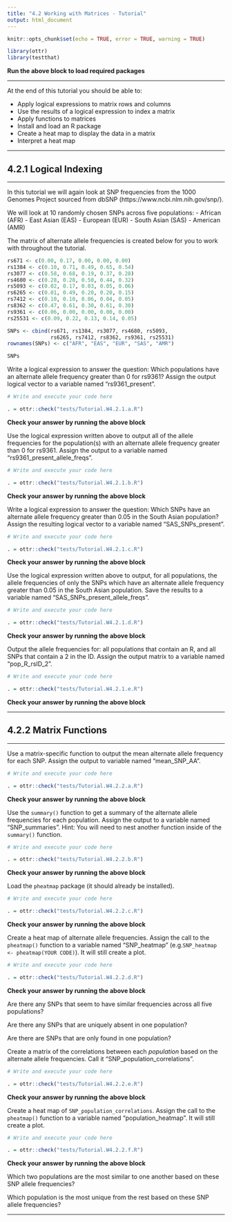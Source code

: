 ```yaml
---
title: "4.2 Working with Matrices - Tutorial"
output: html_document
---
```


```r
knitr::opts_chunk$set(echo = TRUE, error = TRUE, warning = TRUE)

library(ottr)
library(testthat)
```
**Run the above block to load required packages**

---

At the end of this tutorial you should be able to:

* Apply logical expressions to matrix rows and columns
* Use the results of a logical expression to index a matrix
* Apply functions to matrices
* Install and load an R package
* Create a heat map to display the data in a matrix
* Interpret a heat map

---

## 4.2.1 Logical Indexing

---

In this tutorial we will again look at SNP frequencies from the 1000 Genomes Project sourced from dbSNP (https://www.ncbi.nlm.nih.gov/snp/).

We will look at 10 randomly chosen SNPs across five populations:
- African (AFR)
- East Asian (EAS)
- European (EUR)
- South Asian (SAS)
- American (AMR)

The matrix of alternate allele frequencies is created below for you to work with throughout the tutorial.

```r
rs671 <- c(0.00, 0.17, 0.00, 0.00, 0.00)
rs1384 <- c(0.10, 0.71, 0.49, 0.65, 0.54)
rs3077 <- c(0.58, 0.68, 0.19, 0.37, 0.28)
rs4680 <- c(0.28, 0.28, 0.50, 0.44, 0.32)
rs5093 <- c(0.02, 0.17, 0.03, 0.05, 0.06)
rs6265 <- c(0.01, 0.49, 0.20, 0.20, 0.15)
rs7412 <- c(0.10, 0.10, 0.06, 0.04, 0.05)
rs8362 <- c(0.47, 0.61, 0.30, 0.61, 0.30)
rs9361 <- c(0.06, 0.00, 0.00, 0.00, 0.00)
rs25531 <- c(0.09, 0.22, 0.13, 0.14, 0.05)

SNPs <- cbind(rs671, rs1384, rs3077, rs4680, rs5093, 
              rs6265, rs7412, rs8362, rs9361, rs25531)
rownames(SNPs) <- c("AFR", "EAS", "EUR", "SAS", "AMR")

SNPs
```

Write a logical expression to answer the question: Which populations have an alternate allele frequency greater than 0 for rs9361? Assign the output logical vector to a variable named "rs9361_present".

```r
# Write and execute your code here

```

```r
. = ottr::check("tests/Tutorial.W4.2.1.a.R")
```
**Check your answer by running the above block** 

Use the logical expression written above to output all of the allele frequencies for the population(s) with an alternate allele frequency greater than 0 for rs9361. Assign the output to a variable named "rs9361_present_allele_freqs".

```r
# Write and execute your code here

```

```r
. = ottr::check("tests/Tutorial.W4.2.1.b.R")
```
**Check your answer by running the above block** 

Write a logical expression to answer the question: Which SNPs have an alternate allele frequency greater than 0.05 in the South Asian population? Assign the resulting logical vector to a variable named "SAS_SNPs_present".

```r
# Write and execute your code here

```

```r
. = ottr::check("tests/Tutorial.W4.2.1.c.R")
```
**Check your answer by running the above block** 

Use the logical expression written above to output, for all populations, the allele frequencies of only the SNPs which have an alternate allele frequency greater than 0.05 in the South Asian population. Save the results to a variable named "SAS_SNPs_present_allele_freqs".

```r
# Write and execute your code here

```

```r
. = ottr::check("tests/Tutorial.W4.2.1.d.R")
```
**Check your answer by running the above block** 

Output the allele frequencies for: all populations that contain an R, and all SNPs that contain a 2 in the ID. Assign the output matrix to a variable named "pop_R_rsID_2".

```r
# Write and execute your code here

```

```r
. = ottr::check("tests/Tutorial.W4.2.1.e.R")
```
**Check your answer by running the above block** 

---

## 4.2.2 Matrix Functions

---

Use a matrix-specific function to output the mean alternate allele frequency for each SNP. Assign the output to variable named "mean_SNP_AA".

```r
# Write and execute your code here

```

```r
. = ottr::check("tests/Tutorial.W4.2.2.a.R")
```
**Check your answer by running the above block** 

Use the `summary()` function to get a summary of the alternate allele frequencies for each population. Assign the output to a variable named "SNP_summaries". 
Hint: You will need to nest another function inside of the `summary()` function.

```r
# Write and execute your code here

```

```r
. = ottr::check("tests/Tutorial.W4.2.2.b.R")
```
**Check your answer by running the above block** 

Load the `pheatmap` package (it should already be installed).

```r
# Write and execute your code here

```

```r
. = ottr::check("tests/Tutorial.W4.2.2.c.R")
```
**Check your answer by running the above block** 

Create a heat map of alternate allele frequencies. Assign the call to the `pheatmap()` function to a variable named "SNP_heatmap" (e.g.` SNP_heatmap <- pheatmap(YOUR CODE)`). It will still create a plot.

```r
# Write and execute your code here

```

```r
. = ottr::check("tests/Tutorial.W4.2.2.d.R")
```
**Check your answer by running the above block** 

Are there any SNPs that seem to have similar frequencies across all five populations?

Are there any SNPs that are uniquely absent in one population?

Are there are SNPs that are only found in one population?

Create a matrix of the correlations between each *population* based on the alternate allele frequencies. Call it "SNP_population_correlations".

```r
# Write and execute your code here

```

```r
. = ottr::check("tests/Tutorial.W4.2.2.e.R")
```
**Check your answer by running the above block** 

Create a heat map of `SNP_population_correlations`. Assign the call to the `pheatmap()` function to a variable named "population_heatmap". It will still create a plot.

```r
# Write and execute your code here

```

```r
. = ottr::check("tests/Tutorial.W4.2.2.f.R")
```
**Check your answer by running the above block** 

Which two populations are the most similar to one another based on these SNP allele frequencies?

Which population is the most unique from the rest based on these SNP allele frequencies?

---